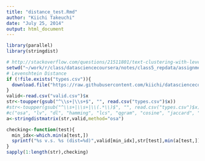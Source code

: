 ```yaml
---
title: "distance_test.Rmd"
author: "Kiichi Takeuchi"
date: "July 25, 2014"
output: html_document
---
```


```r

library(parallel)
library(stringdist)

# http://stackoverflow.com/questions/21511801/text-clustering-with-levenshtein-distances
setwd("~/work/r/class/datasciencecoursera/notes/class5_repdata/assignment2")
# Levenshtein Distance
if (!file.exists("types.csv")){
  download.file("https://raw.githubusercontent.com/kiichi/datasciencecoursera/master/notes/class5_repdata/assignment2/types.csv","types.csv",method="curl")
}
valid<-read.csv("valid.csv")$x
str<-toupper(gsub("^\\s+|\\s+$", "", read.csv("types.csv")$x))
#str<-toupper(gsub("^\\s+|\\s+|\\(.*\\)$", "", read.csv("types.csv")$x))
#c("osa", "lv", "dl", "hamming", "lcs", "qgram", "cosine", "jaccard", "jw")
a<-stringdistmatrix(str,valid,method="osa")

checking<-function(test){
  min_idx<-which.min(a[test,])
  sprintf("%s v.s. %s (dist=%d)",valid[min_idx],str[test],min(a[test,]))
}
sapply(1:length(str),checking)
```